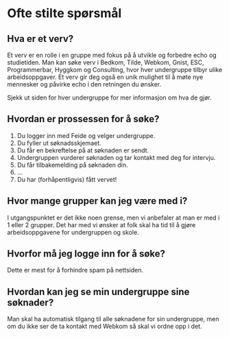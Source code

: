 # Ofte stilte spørsmål

## Hva er et verv?

Et verv er en rolle i en gruppe med fokus på å utvikle og forbedre echo og studietiden. Man kan søke verv i Bedkom, Tilde, Webkom, Gnist, ESC, Programmerbar, Hyggkom og Consulting, hvor hver undergruppe tilbyr ulike arbeidsoppgaver. Et verv gir deg også en unik mulighet til å møte nye mennesker og påvirke echo i den retningen du ønsker.

Sjekk ut siden for hver undergruppe for mer informasjon om hva de gjør.

## Hvordan er prossessen for å søke?

1. Du logger inn med Feide og velger undergruppe.
2. Du fyller ut søknadsskjemaet.
3. Du får en bekreftelse på at søknaden er sendt.
4. Undergruppen vurderer søknaden og tar kontakt med deg for intervju.
5. Du får tilbakemelding på søknaden din.
6. ...
7. Du har (forhåpentligvis) fått vervet!

## Hvor mange grupper kan jeg være med i?

I utgangspunktet er det ikke noen grense, men vi anbefaler at man er med i 1 eller 2 grupper. Det har med vi ønsker at folk skal ha tid til å gjøre arbeidsoppgavene for undergruppen og skole.

## Hvorfor må jeg logge inn for å søke?

Dette er mest for å forhindre spam på nettsiden.

## Hvordan kan jeg se min undergruppe sine søknader?

Man skal ha automatisk tilgang til alle søknadene for sin undergruppe, men om du ikke ser de ta kontakt med Webkom så skal vi ordne opp i det.

